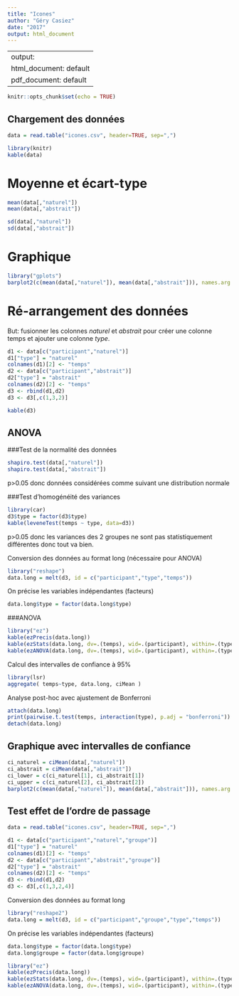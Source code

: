 ```yaml
---
title: "Icones"
author: "Géry Casiez"
date: "2017"
output: html_document
---
```

---
output:
  html_document: default
  pdf_document: default
---

```r
knitr::opts_chunk$set(echo = TRUE)
```

## Chargement des données

```r
data = read.table("icones.csv", header=TRUE, sep=",")
```

```r
library(knitr)
kable(data)
```

# Moyenne et écart-type

```r
mean(data[,"naturel"])
mean(data[,"abstrait"])
```

```r
sd(data[,"naturel"])
sd(data[,"abstrait"])
```

# Graphique
```r
library("gplots")
barplot2(c(mean(data[,"naturel"]), mean(data[,"abstrait"])), names.arg = c("naturel", "abstrait"), plot.grid = TRUE, ylab = "Temps (ms)", xlab = "Type d'icone")
```

# Ré-arrangement des données
But: fusionner les colonnes *naturel* et *abstrait* pour créer une colonne temps et ajouter une colonne *type*.

```r
d1 <- data[c("participant","naturel")]
d1["type"] = "naturel"
colnames(d1)[2] <- "temps"
d2 <- data[c("participant","abstrait")]
d2["type"] = "abstrait"
colnames(d2)[2] <- "temps"
d3 <- rbind(d1,d2)
d3 <- d3[,c(1,3,2)]
```

```r
kable(d3)
```

## ANOVA
###Test de la normalité des données

```r
shapiro.test(data[,"naturel"])
shapiro.test(data[,"abstrait"])
```

p>0.05 donc données considérées comme suivant une distribution normale

###Test d'homogénéité des variances
```r
library(car)
d3$type = factor(d3$type)
kable(leveneTest(temps ~ type, data=d3))
```

p>0.05 donc les variances des 2 groupes ne sont pas statistiquement différentes donc tout va bien.

Conversion des données au format long (nécessaire pour ANOVA)
```r
library("reshape")
data.long = melt(d3, id = c("participant","type","temps"))
```

On précise les variables indépendantes (facteurs)
```r
data.long$type = factor(data.long$type)
```

###ANOVA
```r
library("ez")
kable(ezPrecis(data.long))
kable(ezStats(data.long, dv=.(temps), wid=.(participant), within=.(type), type=3))
kable(ezANOVA(data.long, dv=.(temps), wid=.(participant), within=.(type), type=3))
```

Calcul des intervalles de confiance à 95%

```r
library(lsr)
aggregate( temps~type, data.long, ciMean )
```

Analyse post-hoc avec ajustement de Bonferroni
```r
attach(data.long)
print(pairwise.t.test(temps, interaction(type), p.adj = "bonferroni"))
detach(data.long)
```

## Graphique avec intervalles de confiance

```r
ci_naturel = ciMean(data[,"naturel"])
ci_abstrait = ciMean(data[,"abstrait"])
ci_lower = c(ci_naturel[1], ci_abstrait[1])
ci_upper = c(ci_naturel[2], ci_abstrait[2])
barplot2(c(mean(data[,"naturel"]), mean(data[,"abstrait"])), names.arg = c("naturel", "abstrait"), plot.grid = TRUE, plot.ci = TRUE, ci.l = ci_lower, ci.u = ci_upper , ylab = "Temps (ms)", xlab = "Type d'icone")
```

## Test effet de l'ordre de passage

```r
data = read.table("icones.csv", header=TRUE, sep=",")
```

```r
d1 <- data[c("participant","naturel","groupe")]
d1["type"] = "naturel"
colnames(d1)[2] <- "temps"
d2 <- data[c("participant","abstrait","groupe")]
d2["type"] = "abstrait"
colnames(d2)[2] <- "temps"
d3 <- rbind(d1,d2)
d3 <- d3[,c(1,3,2,4)]
```

Conversion des données au format long
```r
library("reshape2")
data.long = melt(d3, id = c("participant","groupe","type","temps"))
```

On précise les variables indépendantes (facteurs)
```r
data.long$type = factor(data.long$type)
data.long$groupe = factor(data.long$groupe)
```

```r
library("ez")
kable(ezPrecis(data.long))
kable(ezStats(data.long, dv=.(temps), wid=.(participant), within=.(type), between=.(groupe), type=3))
kable(ezANOVA(data.long, dv=.(temps), wid=.(participant), within=.(type), between=.(groupe), type=3))
```